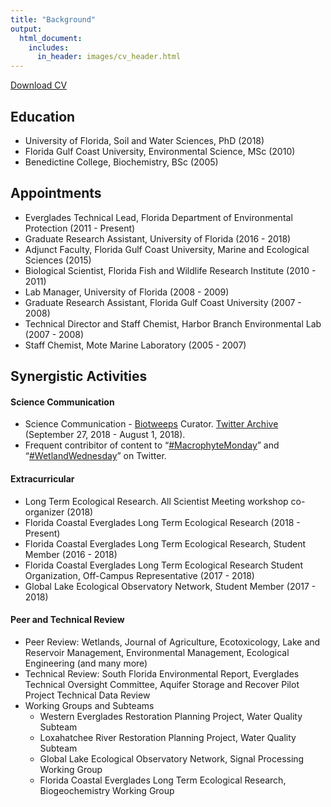 ```yaml
---
title: "Background"
output:
  html_document:
    includes:
      in_header: images/cv_header.html
---
```


<a href="files/Julian_CV_20181213.pdf#" class="download" title="Download CV as PDF">Download CV</a>			

## Education

* University of Florida, Soil and Water Sciences, PhD (2018)
* Florida Gulf Coast University, Environmental Science, MSc (2010)
* Benedictine College, Biochemistry, BSc (2005) 

## Appointments
* Everglades Technical Lead, Florida Department of Environmental Protection (2011 - Present)
* Graduate Research Assistant, University of Florida (2016 - 2018)
* Adjunct Faculty, Florida Gulf Coast University, Marine and Ecological Sciences (2015)
* Biological Scientist, Florida Fish and Wildlife Research Institute (2010 - 2011)
* Lab Manager, University of Florida (2008 - 2009)
* Graduate Research Assistant, Florida Gulf Coast University (2007 - 2008)
* Technical Director and Staff Chemist, Harbor Branch Environmental Lab (2007 - 2008)
* Staff Chemist, Mote Marine Laboratory (2005 - 2007)

## Synergistic Activities

#### Science Communication 
* Science Communication - [Biotweeps](https://biotweep.wordpress.com/) Curator. [Twitter Archive](https://t.co/QPPpk3II0G)  (September 27, 2018 - August 1, 2018).
* Frequent contribitor of content to "[#MacrophyteMonday](https://twitter.com/search?l=&q=%23MacrophyteMonday%20%20%20from%3Aswampthingpaul&src=typd)" and "[#WetlandWednesday](https://twitter.com/search?q=%23WetlandWednesday%20%20from%3Aswampthingpaul&src=typd)" on Twitter. 

#### Extracurricular 
* Long Term Ecological Research. All Scientist Meeting workshop co-organizer (2018)
* Florida Coastal Everglades Long Term Ecological Research (2018 - Present)
* Florida Coastal Everglades Long Term Ecological Research, Student Member (2016 - 2018)
* Florida Coastal Everglades Long Term Ecological Research Student Organization, Off-Campus Representative (2017 - 2018)
* Global Lake Ecological Observatory Network, Student Member (2017 - 2018)

#### Peer and Technical Review
* Peer Review: Wetlands, Journal of Agriculture, Ecotoxicology, Lake and Reservoir Management, Environmental Management, Ecological Engineering (and many more)
* Technical Review: South Florida Environmental Report, Everglades Technical Oversight Committee, Aquifer Storage and Recover Pilot Project Technical Data Review
* Working Groups and Subteams
  + Western Everglades Restoration Planning Project, Water Quality Subteam
  + Loxahatchee River Restoration Planning Project, Water Quality Subteam
  + Global Lake Ecological Observatory Network, Signal Processing Working Group
  + Florida Coastal Everglades Long Term Ecological Research, Biogeochemistry Working Group 